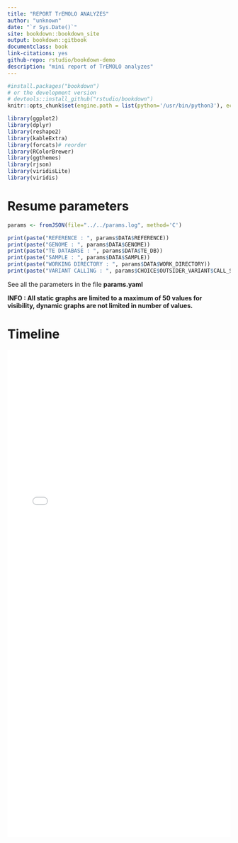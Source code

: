 ```yaml
--- 
title: "REPORT TrEMOLO ANALYZES"
author: "unknown"
date: "`r Sys.Date()`"
site: bookdown::bookdown_site
output: bookdown::gitbook
documentclass: book
link-citations: yes
github-repo: rstudio/bookdown-demo
description: "mini report of TrEMOLO analyzes"
---
```



```r
#install.packages("bookdown")
# or the development version
# devtools::install_github("rstudio/bookdown")
knitr::opts_chunk$set(engine.path = list(python='/usr/bin/python3'), echo=FALSE, message=FALSE, cache=FALSE, include=TRUE, results=FALSE, eval=TRUE)
```

```r

library(ggplot2)
library(dplyr)
library(reshape2)
library(kableExtra)
library(forcats)# reorder
library(RColorBrewer)
library(ggthemes)
library(rjson)
library(viridisLite)
library(viridis)

```

# Resume parameters


```r

params <- fromJSON(file="../../params.log", method='C')

print(paste("REFERENCE : ", params$DATA$REFERENCE))
print(paste("GENOME : ", params$DATA$GENOME))
print(paste("TE DATABASE : ", params$DATA$TE_DB))
print(paste("SAMPLE : ", params$DATA$SAMPLE))
print(paste("WORKING DIRECTORY : ", params$DATA$WORK_DIRECTORY))
print(paste("VARIANT CALLING : ", params$CHOICE$OUTSIDER_VARIANT$CALL_SV))

```

See all the parameters in the file **params.yaml**


<!-- ## TE ANALYZES
 -->
**INFO : All static graphs are limited to a maximum of 50 values for visibility, dynamic graphs are not limited in number of values.**

# Timeline

<iframe src="lib/timeline.html" style="width: 100%; height: 1100px; border: none; overflow: hidden;"></iframe>

